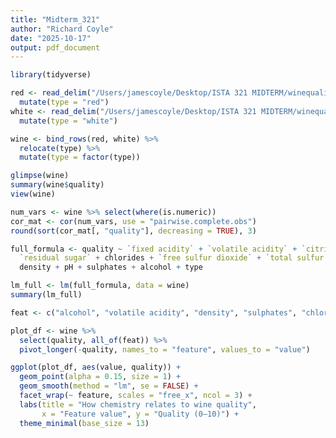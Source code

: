 ```yaml
---
title: "Midterm_321"
author: "Richard Coyle"
date: "2025-10-17"
output: pdf_document
---
```


```r
library(tidyverse)
```



```r
red <- read_delim("/Users/jamescoyle/Desktop/ISTA 321 MIDTERM/winequality-red.csv", delim = ";", show_col_types = FALSE) %>%
  mutate(type = "red")
white <- read_delim("/Users/jamescoyle/Desktop/ISTA 321 MIDTERM/winequality-white.csv", delim = ";", show_col_types = FALSE) %>%
  mutate(type = "white") 

wine <- bind_rows(red, white) %>%
  relocate(type) %>%
  mutate(type = factor(type))

glimpse(wine)
summary(wine$quality)
view(wine)
```


```r
num_vars <- wine %>% select(where(is.numeric))
cor_mat <- cor(num_vars, use = "pairwise.complete.obs")
round(sort(cor_mat[, "quality"], decreasing = TRUE), 3)
```

```r
full_formula <- quality ~ `fixed acidity` + `volatile acidity` + `citric acid` +
  `residual sugar` + chlorides + `free sulfur dioxide` + `total sulfur dioxide` +
  density + pH + sulphates + alcohol + type

lm_full <- lm(full_formula, data = wine)
summary(lm_full)
```

```r
feat <- c("alcohol", "volatile acidity", "density", "sulphates", "chlorides", "fixed acidity")

plot_df <- wine %>%
  select(quality, all_of(feat)) %>%
  pivot_longer(-quality, names_to = "feature", values_to = "value")

ggplot(plot_df, aes(value, quality)) +
  geom_point(alpha = 0.15, size = 1) +
  geom_smooth(method = "lm", se = FALSE) +
  facet_wrap(~ feature, scales = "free_x", ncol = 3) +
  labs(title = "How chemistry relates to wine quality",
       x = "Feature value", y = "Quality (0–10)") +
  theme_minimal(base_size = 13)
```

